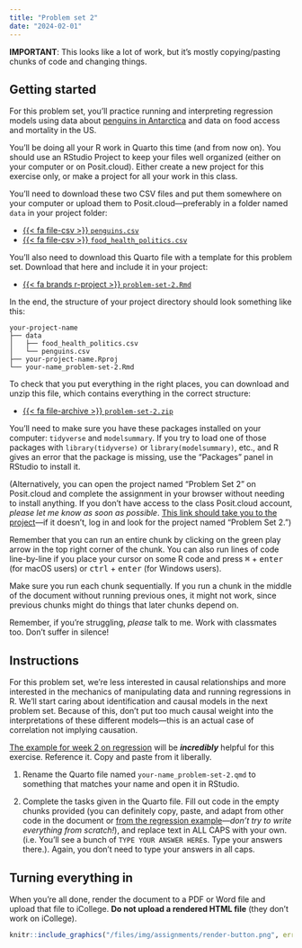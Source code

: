```yaml
---
title: "Problem set 2"
date: "2024-02-01"
---
```


:::{.callout-note}
**IMPORTANT**: This looks like a lot of work, but it's mostly copying/pasting chunks of code and changing things. 
:::

## Getting started

For this problem set, you'll practice running and interpreting regression models using data about [penguins in Antarctica](https://github.com/allisonhorst/palmerpenguins) and data on food access and mortality in the US.

You'll be doing all your R work in Quarto this time (and from now on). You should use an RStudio Project to keep your files well organized (either on your computer or on Posit.cloud). Either create a new project for this exercise only, or make a project for all your work in this class.

You'll need to download these two CSV files and put them somewhere on your computer or upload them to Posit.cloud—preferably in a folder named `data` in your project folder:

- [{{< fa file-csv >}} `penguins.csv`](/files/data/package_data/penguins.csv)
- [{{< fa file-csv >}} `food_health_politics.csv`](/files/data/external_data/food_health_politics.csv)

You'll also need to download this Quarto file with a template for this problem set. Download that here and include it in your project:

- [{{< fa brands r-project >}} `problem-set-2.Rmd`](/projects/problem-set-2/your-name_problem-set-2.Rmd)

In the end, the structure of your project directory should look something like this:

```text
your-project-name
├── data
│   ├── food_health_politics.csv
│   └── penguins.csv
├── your-project-name.Rproj
└── your-name_problem-set-2.Rmd
```

To check that you put everything in the right places, you can download and unzip this file, which contains everything in the correct structure:

- [{{< fa file-archive >}} `problem-set-2.zip`](/projects/problem-set-2.zip)

You'll need to make sure you have these packages installed on your computer: `tidyverse` and `modelsummary`. If you try to load one of those packages with `library(tidyverse)` or `library(modelsummary)`, etc., and R gives an error that the package is missing, use the "Packages" panel in RStudio to install it.

(Alternatively, you can open the project named "Problem Set 2" on Posit.cloud and complete the assignment in your browser without needing to install anything. If you don't have access to the class Posit.cloud account, *please let me know as soon as possible*. [This link should take you to the project](https://posit.cloud/spaces/462899/content/7314592)—if it doesn't, log in and look for the project named "Problem Set 2.")

Remember that you can run an entire chunk by clicking on the green play arrow in the top right corner of the chunk. You can also run lines of code line-by-line if you place your cursor on some R code and press <kbd>⌘</kbd> + <kbd>enter</kbd> (for macOS users) or <kbd>ctrl</kbd> + <kbd>enter</kbd> (for Windows users).

Make sure you run each chunk sequentially. If you run a chunk in the middle of the document without running previous ones, it might not work, since previous chunks might do things that later chunks depend on.

Remember, if you're struggling, *please* talk to me. Work with classmates too. Don't suffer in silence!


## Instructions

For this problem set, we're less interested in causal relationships and more interested in the mechanics of manipulating data and running regressions in R. We'll start caring about identification and causal models in the next problem set. Because of this, don't put too much causal weight into the interpretations of these different models—this is an actual case of correlation not implying causation.

[The example for week 2 on regression](/example/regression.qmd) will be ***incredibly*** helpful for this exercise. Reference it. Copy and paste from it liberally.

1. Rename the Quarto file named `your-name_problem-set-2.qmd` to something that matches your name and open it in RStudio.

2. Complete the tasks given in the Quarto file. Fill out code in the empty chunks provided (you can definitely copy, paste, and adapt from other code in the document or [from the regression example](/example/regression.qmd)—*don't try to write everything from scratch!*), and replace text in ALL CAPS with your own. (i.e. You'll see a bunch of `TYPE YOUR ANSWER HERE`s. Type your answers there.). Again, you don't need to type your answers in all caps.


## Turning everything in

When you're all done, render the document to a PDF or Word file and upload that file to iCollege. **Do not upload a rendered HTML file** (they don't work on iCollege).

```r
knitr::include_graphics("/files/img/assignments/render-button.png", error = FALSE)
```
